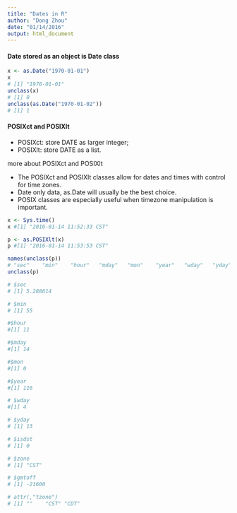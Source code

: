 ```yaml
---
title: "Dates in R"
author: "Dong Zhou"
date: "01/14/2016"
output: html_document
---
```


#### Date stored as an object is Date class

```R
x <- as.Date("1970-01-01")
x 
# [1] "1970-01-01"
unclass(x) 
# [1] 0
unclass(as.Date("1970-01-02"))
# [1] 1
```

#### POSIXct and POSIXlt

- POSIXct: store DATE as larger integer;
- POSIXlt: store DATE as a list. 

more about POSIXct and POSIXlt

- The POSIXct and POSIXlt classes allow for dates and times with control for time zones. 
- Date only data, as.Date will usually be the best choice.
- POSIX classes are especially useful when timezone manipulation is important.


```R
x <- Sys.time()
x #[1] "2016-01-14 11:52:33 CST"

p <- as.POSIXlt(x)
p #[1] "2016-01-14 11:53:53 CST"

names(unclass(p))
# "sec"    "min"    "hour"   "mday"   "mon"    "year"   "wday"   "yday"   "isdst"  "zone"  "gmtoff
unclass(p)

# $sec
# [1] 5.288614

# $min
# [1] 55

#$hour
#[1] 11

#$mday
#[1] 14

#$mon
#[1] 0

#$year
#[1] 116

# $wday
#[1] 4

# $yday
# [1] 13

# $isdst
# [1] 0

# $zone
# [1] "CST"

# $gmtoff
# [1] -21600

# attr(,"tzone")
# [1] ""    "CST" "CDT"
```